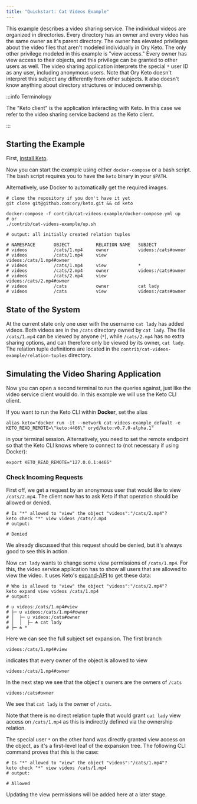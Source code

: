 ```yaml
---
title: "Quickstart: Cat Videos Example"
---
```


This example describes a video sharing service. The individual videos are organized in directories. Every directory has an owner
and every video has the same owner as it's parent directory. The owner has elevated privileges about the video files that aren't
modeled individually in Ory Keto. The only other privilege modeled in this example is "view access." Every owner has view access
to their objects, and this privilege can be granted to other users as well. The video sharing application interprets the special
`*` user ID as any user, including anonymous users. Note that Ory Keto doesn't interpret this subject any differently from other
subjects. It also doesn't know anything about directory structures or induced ownership.

:::info Terminology

The "Keto client" is the application interacting with Keto. In this case we refer to the video sharing service backend as the Keto
client.

:::

## Starting the Example

First, [install Keto](./install.mdx).

Now you can start the example using either `docker-compose` or a bash script. The bash script requires you to have the `keto`
binary in your `$PATH`.

Alternatively, use Docker to automatically get the required images.

```shell
# clone the repository if you don't have it yet
git clone git@github.com:ory/keto.git && cd keto

docker-compose -f contrib/cat-videos-example/docker-compose.yml up
# or
./contrib/cat-videos-example/up.sh

# output: all initially created relation tuples

# NAMESPACE       OBJECT          RELATION NAME   SUBJECT
# videos          /cats/1.mp4     owner           videos:/cats#owner
# videos          /cats/1.mp4     view            videos:/cats/1.mp4#owner
# videos          /cats/1.mp4     view            *
# videos          /cats/2.mp4     owner           videos:/cats#owner
# videos          /cats/2.mp4     view            videos:/cats/2.mp4#owner
# videos          /cats           owner           cat lady
# videos          /cats           view            videos:/cats#owner
```

## State of the System

At the current state only one user with the username `cat lady` has added videos. Both videos are in the `/cats` directory owned
by `cat lady`. The file `/cats/1.mp4` can be viewed by anyone (`*`), while `/cats/2.mp4` has no extra sharing options, and can
therefore only be viewed by its owner, `cat lady`. The relation tuple definitions are located in the
`contrib/cat-videos-example/relation-tuples` directory.

## Simulating the Video Sharing Application

Now you can open a second terminal to run the queries against, just like the video service client would do. In this example we
will use the Keto CLI client.

If you want to run the Keto CLI within **Docker**, set the alias

```shell
alias keto="docker run -it --network cat-videos-example_default -e KETO_READ_REMOTE=\"keto:4466\" oryd/keto:v0.7.0-alpha.1"
```

in your terminal session. Alternatively, you need to set the remote endpoint so that the Keto CLI knows where to connect to (not
necessary if using Docker):

```shell
export KETO_READ_REMOTE="127.0.0.1:4466"
```

### Check Incoming Requests

First off, we get a request by an anonymous user that would like to view `/cats/2.mp4`. The client now has to ask Keto if that
operation should be allowed or denied.

```shell
# Is "*" allowed to "view" the object "videos":"/cats/2.mp4"?
keto check "*" view videos /cats/2.mp4
# output:

# Denied
```

We already discussed that this request should be denied, but it's always good to see this in action.

Now `cat lady` wants to change some view permissions of `/cats/1.mp4`. For this, the video service application has to show all
users that are allowed to view the video. It uses Keto's [expand-API](./concepts/api-overview.mdx#expand-subject-set) to get these
data:

```shell
# Who is allowed to "view" the object "videos":"/cats/2.mp4"?
keto expand view videos /cats/1.mp4
# output:

# ∪ videos:/cats/1.mp4#view
# ├─ ∪ videos:/cats/1.mp4#owner
# │  ├─ ∪ videos:/cats#owner
# │  │  ├─ ☘ cat lady️
# ├─ ☘ *️
```

Here we can see the full subject set expansion. The first branch

```keto-relation-tuples
videos:/cats/1.mp4#view
```

indicates that every owner of the object is allowed to view

```keto-relation-tuples
videos:/cats/1.mp4#owner
```

In the next step we see that the object's owners are the owners of `/cats`

```keto-relation-tuples
videos:/cats#owner
```

We see that `cat lady` is the owner of `/cats`.

Note that there is no direct relation tuple that would grant `cat lady` view access on `/cats/1.mp4` as this is indirectly defined
via the ownership relation.

The special user `*` on the other hand was directly granted view access on the object, as it's a first-level leaf of the expansion
tree. The following CLI command proves that this is the case:

```shell
# Is "*" allowed to "view" the object "videos":"/cats/1.mp4"?
keto check "*" view videos /cats/1.mp4
# output:

# Allowed
```

<!--TODO-->

Updating the view permissions will be added here at a later stage.
